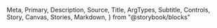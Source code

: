   Meta,
  Primary,
  Description,
  Source,
  Title,
  ArgTypes,
  Subtitle,
  Controls,
  Story,
  Canvas,
  Stories,
  Markdown,
} from "@storybook/blocks"

<Meta of={SearchSelect} />
<Title />
<Description of={SearchSelect} />

```tsx
import { SearchSelect } from "@einride/ui"
```

## Basic

<Description of={SearchSelect.Basic} />
<Canvas of={SearchSelect.Basic} />
<Controls of={SearchSelect.Basic} />
